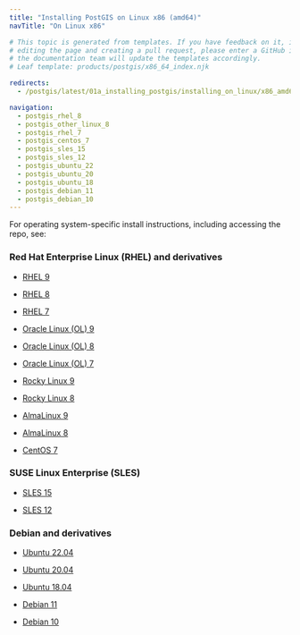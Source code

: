 ```yaml
---
title: "Installing PostGIS on Linux x86 (amd64)"
navTitle: "On Linux x86"

# This topic is generated from templates. If you have feedback on it, instead of
# editing the page and creating a pull request, please enter a GitHub issue and
# the documentation team will update the templates accordingly.
# Leaf template: products/postgis/x86_64_index.njk

redirects:
  - /postgis/latest/01a_installing_postgis/installing_on_linux/x86_amd64/

navigation:
  - postgis_rhel_8
  - postgis_other_linux_8
  - postgis_rhel_7
  - postgis_centos_7
  - postgis_sles_15
  - postgis_sles_12
  - postgis_ubuntu_22
  - postgis_ubuntu_20
  - postgis_ubuntu_18
  - postgis_debian_11
  - postgis_debian_10
---
```


For operating system-specific install instructions, including accessing the repo, see:

### Red Hat Enterprise Linux (RHEL) and derivatives

- [RHEL 9](postgis_rhel_9)

- [RHEL 8](postgis_rhel_8)

- [RHEL 7](postgis_rhel_7)

- [Oracle Linux (OL) 9](postgis_rhel_9)

- [Oracle Linux (OL) 8](postgis_rhel_8)

- [Oracle Linux (OL) 7](postgis_rhel_7)

- [Rocky Linux 9](postgis_other_linux_9)

- [Rocky Linux 8](postgis_other_linux_8)

- [AlmaLinux 9](postgis_other_linux_9)

- [AlmaLinux 8](postgis_other_linux_8)

- [CentOS 7](postgis_centos_7)

### SUSE Linux Enterprise (SLES)

- [SLES 15](postgis_sles_15)

- [SLES 12](postgis_sles_12)

### Debian and derivatives

- [Ubuntu 22.04](postgis_ubuntu_22)

- [Ubuntu 20.04](postgis_ubuntu_20)

- [Ubuntu 18.04](postgis_ubuntu_18)

- [Debian 11](postgis_debian_11)

- [Debian 10](postgis_debian_10)

